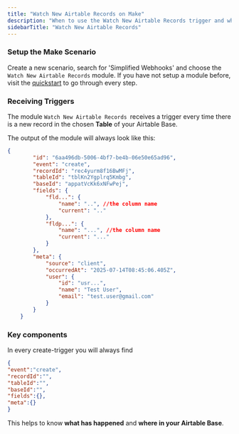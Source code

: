 ```yaml
---
title: "Watch New Airtable Records on Make"
description: "When to use the Watch New Airtable Records trigger and what to expect."
sidebarTitle: "Watch New Airtable Records"
---
```


### Setup the Make Scenario

Create a new scenario, search for 'Simplified Webhooks' and choose the `Watch New Airtable Records` module. If you have not setup a module before, visit the [quickstart](https://docs.simplified-webhooks.com/quickstart) to go through every step.

### Receiving Triggers

The module `Watch New Airtable Records `receives a trigger every time there is a new record in the chosen **Table** of your Airtable Base.

The output of the module will always look like this:

```json expandable
{
        "id": "6aa496db-5006-4bf7-be4b-06e50e65ad96",
        "event": "create",
        "recordId": "rec4yurm8f16BwMFj",
        "tableId": "tblKn2Ygplrq5Kmbg",
        "baseId": "appatVcKk6xNFwPej",
        "fields": {
            "fld...": {
                "name": "..", //the column name
                "current": ".."
            },
            "fldp...": {
                "name": "...", //the column name
                "current": "..."
            }
        },
        "meta": {
            "source": "client",
            "occurredAt": "2025-07-14T08:45:06.405Z",
            "user": {
                "id": "usr...",
                "name": "Test User",
                "email": "test.user@gmail.com"
            }
        }
    }
```

### Key components

In every create-trigger you will always find

```json
{
"event":"create",
"recordId":"",
"tableId":"",
"baseId":"",
"fields":{},
"meta":{}
}
```

This helps to know **what has happened** and **where in your Airtable Base**.